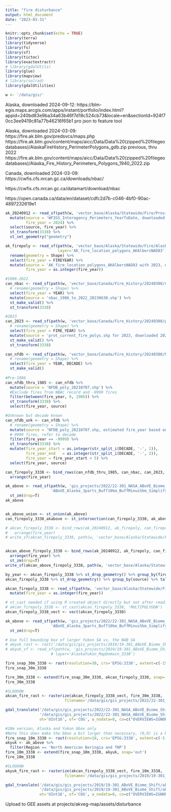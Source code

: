 ```yaml
---
title: "fire disturbance"
output: html_document
date: "2023-03-31"
---
```


```r
knitr::opts_chunk$set(echo = TRUE)
library(terra)
library(tidyverse)
library(fs)
library(sf)
library(tictoc)
library(exactextractr)
# library(gdalUtils)
library(glue)
library(mapview)
# library(solrad)
library(gdalUtilities)

w <- '/data/gis/'

```
Alaska, downloaded 2024-09-12:
https://blm-egis.maps.arcgis.com/apps/instant/portfolio/index.html?appid=240bd83e9ba34a63b46f7d18c524cb73&locale=en&sectionId=924f70cc3ee9419c81a77b46216f65b1
pro json to feature tool

Alaska, downloaded 2024-03-09:
https://fire.ak.blm.gov/predsvcs/maps.php
https://fire.ak.blm.gov/content/maps/aicc/Data/Data%20(zipped%20filegeodatabases)/AlaskaFireHistory_PerimeterPolygons_gdb.zip
previous, thru 2022
https://fire.ak.blm.gov/content/maps/aicc/Data/Data%20(zipped%20filegeodatabases)/Alaska_Fire_History_Perimeters_Polygons_1940_2022.zip

Canada, downloaded 2024-03-09:
https://cwfis.cfs.nrcan.gc.ca/downloads/nbac/

https://cwfis.cfs.nrcan.gc.ca/datamart/download/nbac

https://open.canada.ca/data/en/dataset/cdfc2d7b-c046-4bf0-90ac-4897232619e1


```r
ak_20240912 <- read_sf(path(w, 'vector_base/Alaska/Statewide/Fire/Provisional/fire_2024.gdb'), layer='WFIGS_Interagency_Perimeters_YearToDate_20240912') %>%
  mutate(source = 'WFIGS_Interagency_Perimeters_YearToDate, downloaded 2024-09-12',
         fire_year = 2024) %>%
  select(source, fire_year) %>%
  st_transform(3338) %>%
  st_set_geometry("geometry")

ak_firepoly <- read_sf(path(w, 'vector_base/Alaska/Statewide/Fire/AlaskaFireHistory_PerimeterPolygons_gdb_20240309/AlaskaFireHistory_Polygons.gdb'),
                       layer='AK_fire_location_polygons_AKAlbersNAD83') %>%
  rename(geometry = Shape) %>%
  select(fire_year = FIREYEAR) %>%
  mutate(source = 'AK_fire_location_polygons_AKAlbersNAD83 with 2023, downloaded 2024-03-09',
         fire_year = as.integer(fire_year))

#1986-2022
can_nbac <- read_sf(path(w, 'vector_base/Canada/Fire_History/20240308/nbac_1986_to_2022_20230630/nbac_1986_to_2022_20230630.shp')) %>%
  # rename(geometry = Shape) %>%
  select(fire_year = YEAR) %>%
  mutate(source = 'nbac_1986_to_2022_20230630.shp') %>%
  st_make_valid() %>%
  st_transform(3338)

#2023
can_2023 <- read_sf(path(w, 'vector_base/Canada/Fire_History/20240308/prot_current_fire_polys_20240309/prot_current_fire_polys.shp')) %>%
  # rename(geometry = Shape) %>%
  select(fire_year = FIRE_YEAR) %>%
  mutate(source = 'prot_current_fire_polys.shp for 2023, downloaded 2024-03-09') %>%
  st_make_valid() %>%
  st_transform(3338)

can_nfdb <- read_sf(path(w, 'vector_base/Canada/Fire_History/20240308/NFDB_poly 20240308/NFDB_poly_20210707.shp')) %>%
  # rename(geometry = Shape) %>%
  select(fire_year = YEAR, DECADE) %>%
  st_make_valid()
  
#Pre-1986
can_nfdb_thru_1985 <- can_nfdb %>%
  mutate(source = 'NFDB_poly_20210707.shp') %>%
  #Exclude fires from NBAC record and -9999 fires
  filter(between(fire_year, 0, 1986)) %>%
  st_transform(3338) %>%
  select(fire_year, source)

#Unknown but decade known
can_nfdb_unk <- can_nfdb %>%
  # rename(geometry = Shape) %>%
  mutate(source = 'NFDB_poly_20210707.shp, estimated fire_year based on decade') %>%
  #-9999 fires, refer to decade
  filter(fire_year == -9999) %>%
  st_transform(3338) %>%
  mutate(fire_year_start = as.integer(str_split_i(DECADE, '-', 1)),
         fire_year_end   = as.integer(str_split_i(DECADE, '-', 2)),
         fire_year = fire_year_start + 5) %>%
  select(fire_year, source)

can_firepoly_3338 <- bind_rows(can_nfdb_thru_1985, can_nbac, can_2023, can_nfdb_unk) %>%
  arrange(fire_year)

ak_above <- read_sf(path(w, 'gis_projects/2022/22-301_NASA_ABoVE_Biome_Shift/akvegmap_v2/studyAreas',
                    'ABoVE_Alaska_3parts_Buff10km_BuffMinus5km_Simplify5km_3338_v20230328.shp')) %>%
  st_zm(drop=T)
ak_above


ak_above_union <- st_union(ak_above)
can_firepoly_3338_akabove <- st_intersection(can_firepoly_3338, ak_above_union)

# akcan_firepoly_3338 <- bind_rows(ak_20240912, ak_firepoly, can_firepoly_3338) %>%
#   arrange(fire_year)
# write_sf(akcan_firepoly_3338, path(w, 'vector_base/Alaska/Statewide/Fire/akcan_firepoly_thru_2023_v20240309.shp'))


akcan_above_firepoly_3338 <- bind_rows(ak_20240912, ak_firepoly, can_firepoly_3338_akabove) %>%
  arrange(fire_year) %>%
  st_zm(drop=T)
write_sf(akcan_above_firepoly_3338, path(w, 'vector_base/Alaska/Statewide/Fire/akcan_above_firepoly_thru_2023_wProvisionalAK2024_v20240912.shp'))

by_year <- akcan_firepoly_3338 %>% st_drop_geometry() %>% group_by(fire_year) %>% tally()
akcan_firepoly_3338 %>% st_drop_geometry() %>% group_by(source) %>% tally()

```

```r
akcan_firepoly_3338 <- read_sf(path(w, 'vector_base/Alaska/Statewide/Fire/akcan_firepoly_thru_2023_v20240309.shp')) %>%
  mutate(fire_year = as.integer(fire_year))

# st_cast needed if using R created object directly but not after reading merged shapefile
# akcan_firepoly_3338 <- st_cast(akcan_firepoly_3338, 'MULTIPOLYGON')
akcan_firepoly_3338_vect <- vect(akcan_firepoly_3338)

ak_above <- read_sf(path(w, 'gis_projects/2022/22-301_NASA_ABoVE_Biome_Shift/akvegmap_v2/studyAreas',
                    'ABoVE_Alaska_3parts_Buff10km_BuffMinus5km_Simplify5km_3338_v20230328.shp')) %>%
  st_zm(drop=T)

# Use full bounding box of larger Yukon SA vs. the NAB SA
# akyuk_rast <- rast('/data/gis/gis_projects/2019/19-301_ABoVE_Biome_Shift/akvegmap_v2/studyAreas/AKVEG_ModelArea_Rasters_20230330/AlaskaYukon_MapDomain_10m_3338.tif')
# akyuk_sf <- read_sf(path(w, 'gis_projects/2019/19-301_ABoVE_Biome_Shift/akvegmap_v2/studyAreas/AKVEG_Regions_20230330/AKVEG_Regions.gdb'),
                    # layer='AlaskaYukon_MapDomain_3338')

fire_snap_30m_3338 <- rast(resolution=30, crs='EPSG:3338', extent=c(-15,15,-15,15))
fire_snap_30m_3338

fire_30m_3338 <- extend(fire_snap_30m_3338, akcan_firepoly_3338, snap='out')
fire_30m_3338

#SLOOOOW
akcan_fire_rast <- rasterize(akcan_firepoly_3338_vect, fire_30m_3338, 'fire_year', fun='max', datatype='INT2U',
                          filename='/data/gis/gis_projects/2022/22-301_NASA_ABoVE_Biome_Shift/akvegmap_v2/flt32_mrfy_akcan_1917_2024p_30m_3338_v20240912.tif')

gdal_translate('/data/gis/gis_projects/2022/22-301_NASA_ABoVE_Biome_Shift/akvegmap_v2/flt32_mrfy_akcan_1917_2024p_30m_3338_v20240912.tif',
               '/data/gis/gis_projects/2022/22-301_NASA_ABoVE_Biome_Shift/akvegmap_v2/mrfy_akcan_1917_2024p_30m_3338_v20240912.tif',
               ot='UInt16', of='COG', a_nodata=0, co=c("OVERVIEWS=IGNORE_EXISTING", "RESAMPLING=MODE", "COMPRESS=DEFLATE", "PREDICTOR=2", "BIGTIFF=IF_SAFER", "NUM_THREADS=16"))

#10m version, Alaska and Yukon bbox only
#Note this does make the bbox a bit larger than necessary, (0,0) is a bit south of the data extent
fire_snap_10m_3338 <- rast(resolution=10, crs='EPSG:3338', extent=c(-5,5,-5,5))
akyuk <- ak_above %>%
  filter(Region == 'North American Beringia and TNP')
fire_10m_3338 <- extend(fire_snap_10m_3338, akyuk, snap='out')
fire_10m_3338

#SLOOOOW
akyuk_fire_rast <- rasterize(akcan_firepoly_3338_vect, fire_10m_3338, 'fire_year', fun='max',
                          filename='/data/gis/gis_projects/2019/19-301_ABoVE_Biome_Shift/akvegmap_v2/flt32_mrfy_akyuk_1917_2023_10m_3338_v20240309.tif')

gdal_translate('/data/gis/gis_projects/2019/19-301_ABoVE_Biome_Shift/akvegmap_v2/flt32_mrfy_akyuk_1917_2023_10m_3338_v20240309.tif',
               '/data/gis/gis_projects/2019/19-301_ABoVE_Biome_Shift/akvegmap_v2/mrfy_akyuk_1917_2023_10m_3338_v20240309.tif',
               ot='UInt16', of='COG', a_nodata=0, co=c("OVERVIEWS=IGNORE_EXISTING", "RESAMPLING=MODE", "COMPRESS=DEFLATE", "PREDICTOR=2", "BIGTIFF=IF_SAFER", "NUM_THREADS=16"))

```

Upload to GEE assets at projects/akveg-map/assets/disturbance

